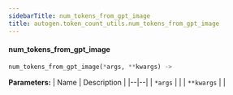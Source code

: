 ```yaml
---
sidebarTitle: num_tokens_from_gpt_image
title: autogen.token_count_utils.num_tokens_from_gpt_image
---
```


<code class="doc-symbol doc-symbol-heading doc-symbol-function"></code>
#### num_tokens_from_gpt_image

```python
num_tokens_from_gpt_image(*args, **kwargs) -> 
```

    

<b>Parameters:</b>
| Name | Description |
|--|--|
| `*args` |  |
| `**kwargs` |  |

<br />